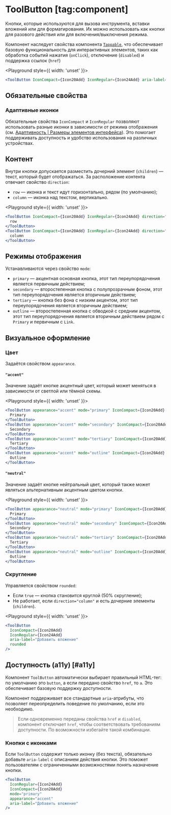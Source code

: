 <Overview group="buttons">

# ToolButton [tag:component]

Кнопки, которые используются для вызова инструмента, вставки вложений или для форматирования.
Их можно использовать как кнопки для разового действия или для включения/выключения режима.

Компонент наследует свойства компонента [`Tappable`](/components/tappable),
что обеспечивает базовую функциональность для интерактивных элементов, таких как обработка событий нажатия (`onClick`),
отключение (`disabled`) и поддержка ссылок (`href`)

</Overview>

<Playground style={{ width: 'unset' }}>
  ```jsx
  <ToolButton IconCompact={Icon20Add} IconRegular={Icon24Add} aria-label="Добавить вложение" />
  ```
</Playground>

## Обязательные свойства

### Адаптивные иконки

Обязательные свойства `IconCompact` и `IconRegular` позволяют использовать разные иконки в зависимости от режима отображения
(см. [Адаптивность | Размеры элементов интерфейса](/overview/adaptivity#sizes)). Это помогает поддерживать доступность и удобство использования
на различных устройствах.

## Контент

Внутри кнопки допускается разместить дочерний элемент (`children`) — текст, который будет отображаться.
За расположение контента отвечает свойство `direction`:

- `row` — иконка и текст идут горизонтально, рядом (по умолчанию);
- `column` — иконка над текстом, вертикально.

<Playground style={{ width: 'unset' }}>
  ```jsx
  <ToolButton IconCompact={Icon20Add} IconRegular={Icon24Add} direction="row">
    row
  </ToolButton>
  <ToolButton IconCompact={Icon20Add} IconRegular={Icon24Add} direction="column">
    column
  </ToolButton>
  ```
</Playground>

## Режимы отображения

Устанавливаются через свойство `mode`:

- `primary` — акцентная основная кнопка, этот тип переупорядочения является первичным действием;
- `secondary` — второстепенная кнопка с полупрозрачным фоном, этот тип переупорядочения является вторичным действием;
- `tertiary` — кнопка без фона с низким акцентом, этот тип переупорядочения является вторичным действием;
- `outline` — второстепенная кнопка с обводкой с средним акцентом, этот тип переупорядочения является вторичным действием рядом с `Primary` и первичным c `Link`.

## Визуальное оформление

### Цвет

Задаётся свойством `appearance`.

#### `"accent"`

Значение задаёт кнопке акцентный цвет, который может меняться в зависимости от светлой или тёмной схемы.

<Playground style={{ width: 'unset' }}>
  ```jsx
  <ToolButton appearance="accent" mode="primary" IconCompact={Icon20Add} IconRegular={Icon24Add}>
    Primary
  </ToolButton>
  <ToolButton appearance="accent" mode="secondary" IconCompact={Icon20Add} IconRegular={Icon24Add}>
    Secondary
  </ToolButton>
  <ToolButton appearance="accent" mode="tertiary" IconCompact={Icon20Add} IconRegular={Icon24Add}>
    Tertiary
  </ToolButton>
  <ToolButton appearance="accent" mode="outline" IconCompact={Icon20Add} IconRegular={Icon24Add}>
    Outline
  </ToolButton>
  ```
</Playground>

#### `"neutral"`

Значение задаёт кнопке нейтральный цвет, который также может являться альтернативным акцентным цветом кнопки.

<Playground style={{ width: 'unset' }}>
  ```jsx
  <ToolButton appearance="neutral" mode="primary" IconCompact={Icon20Add} IconRegular={Icon24Add}>
    Primary
  </ToolButton>
  <ToolButton appearance="neutral" mode="secondary" IconCompact={Icon20Add} IconRegular={Icon24Add}>
    Secondary
  </ToolButton>
  <ToolButton appearance="neutral" mode="tertiary" IconCompact={Icon20Add} IconRegular={Icon24Add}>
    Tertiary
  </ToolButton>
  <ToolButton appearance="neutral" mode="outline" IconCompact={Icon20Add} IconRegular={Icon24Add}>
    Outline
  </ToolButton>
  ```
</Playground>

### Скругление

Управляется свойством `rounded`:

- Если `true` — кнопка становится круглой (50% скругление);
- Не работает, если `direction="column"` и есть дочерние элементы (`children`).

<Playground style={{ width: 'unset' }}>
  ```jsx
  <ToolButton
    IconCompact={Icon20Add}
    IconRegular={Icon24Add}
    aria-label="Добавить вложение"
    rounded
  />
  ```
</Playground>

## Доступность (a11y) [#a11y]

Компонент `ToolButton` автоматически выбирает правильный HTML-тег: по умолчанию это `button`,
а если передано свойство `href`, то `a`. Это обеспечивает базовую поддержку доступности.

Компонент поддерживает все стандартные `aria`-атрибуты, что позволяет переопределить поведение по умолчанию,
если это необходимо.

> Если одновременно переданы свойства `href` и `disabled`, компонент отключает `href`,
> чтобы соответствовать требованиям доступности. По возможности избегайте такой комбинации.

### Кнопки с иконками

Если `ToolButton` содержит только иконку (без текста), обязательно добавьте `aria-label` с описанием действия кнопки.
Это поможет пользователям с ограниченными возможностями понять назначение кнопки.

```jsx
<ToolButton
  IconRegular={Icon24Add}
  IconCompact={Icon20Add}
  mode="primary"
  appearance="accent"
  aria-label="Добавить вложение"
/>
```

